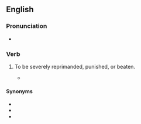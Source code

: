 ==English==

===Pronunciation===
* {{audio|en-au-catch hell.ogg|Audio (AU)|lang=en}}

===Verb===
{{head|en|verb}}

# {{lb|en|idiomatic}} To be severely reprimanded, punished, or beaten.
#* {{quote-journal
|date=July 10, 2018
|author=Jesse Hassenger
|title=Improbably but amusingly, Hotel Transylvania 3 notches a series best
|work=The Onion AV Club
|url=https://film.avclub.com/improbably-but-amusingly-hotel-transylvania-3-notches-1827291143
|page=
|passage=It’s not exactly a Pixar-level examination of complicated family dynamics, and the movie still has plenty of knuckled-headed, Sandler-style boys-will-be-dumbasses shtick: Children everywhere will surely thrill to the sub-subplot about Frank '''catching hell''' about his gambling problem from his wife, Eunice (Fran Drescher)!}}

====Synonyms====
* {{l|en|catch it}}
* {{l|en|cop it}}
* {{l|en|get it}}